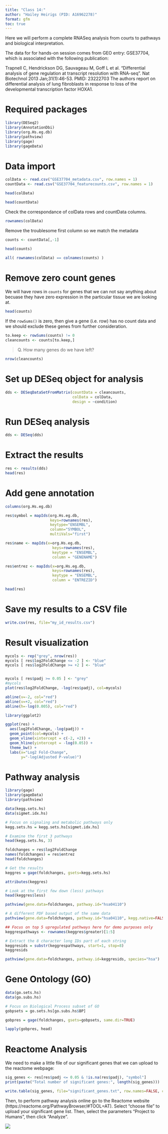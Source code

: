 ```yaml
---
title: "Class 14:"
author: "Hailey Heirigs (PID: A16962278)"
format: gfm
toc: true
---
```


Here we will perform a complete RNASeq analysis from courts to pathways and biological interpretation. 

The data for for hands-on session comes from GEO entry: GSE37704, which is associated with the following publication:

Trapnell C, Hendrickson DG, Sauvageau M, Goff L et al. "Differential analysis of gene regulation at transcript resolution with RNA-seq". Nat Biotechnol 2013 Jan;31(1):46-53. PMID: 23222703
The authors report on differential analysis of lung fibroblasts in response to loss of the developmental transcription factor HOXA1.

# Required packages 

```r
library(DESeq2)
library(AnnotationDbi)
library(org.Hs.eg.db)
library(pathview)
library(gage)
library(gageData)
```

# Data import 

```r
colData <- read.csv("GSE37704_metadata.csv", row.names = 1)
countData <- read.csv("GSE37704_featurecounts.csv", row.names = 1)
```

```r
head(colData)
```

```r
head(countData)
```

Check the correspondance of colData rows and countData columns. 

```r
rownames(colData)
```

Remove the troublesome first column so we match the metadata
```r
counts <- countData[,-1]
```

```r
head(counts)
```

```r
all( rownames(colData) == colnames(counts) )
```

# Remove zero count genes 

We will have rows in `counts` for genes that we can not say anything about becuase they have zero expression in the particular tissue we are looking at. 

```r
head(counts)
```
If the `rowSums()` is zero, then give a gene (i.e. row) has no count data and we should exclude these genes from further consideration. 

```r
to.keep <- rowSums(counts) != 0
cleancounts <- counts[to.keep,]
```

> Q. How many genes do we have left?

```r
nrow(cleancounts)
```

# Set up DESeq object for analysis 

```r
dds <- DESeqDataSetFromMatrix(countData = cleancounts, 
                              colData = colData, 
                              design = ~condition)
```


# Run DESeq analysis 

```r
dds <- DESeq(dds)
```


# Extract the results 

```r
res <- results(dds)
head(res)
```


# Add gene annotation

```r
columns(org.Hs.eg.db)
```
```r
res$symbol = mapIds(org.Hs.eg.db,
                    keys=rownames(res), 
                    keytype="ENSEMBL",
                    column="SYMBOL",
                    multiVals="first")

res$name <- mapIds(x=org.Hs.eg.db,
                     keys=rownames(res),
                     keytype = "ENSEMBL",
                     column = "GENENAME")

res$entrez <- mapIds(x=org.Hs.eg.db,
                     keys=rownames(res),
                     keytype = "ENSEMBL",
                     column = "ENTREZID")

head(res)
```


# Save my results to a CSV file 

```r
write.csv(res, file="my_id_results.csv")
```

# Result visualization

```r
mycols <- rep("grey", nrow(res))
mycols [ res$log2FoldChange <= -2 ] <- "blue"
mycols [ res$log2FoldChange >= +2 ] <- "blue"


mycols [ res$padj >= 0.05 ] <- "grey"
#mycols
plot(res$log2FoldChange, -log(res$padj), col=mycols)

abline(v=-2, col="red")
abline(v=+2, col="red")
abline(h=-log(0.005), col="red")
```

```r
library(ggplot2)

ggplot(res) + 
  aes(log2FoldChange, -log(padj)) +
  geom_point(col=mycols) + 
  geom_vline(xintercept = c(-2, +2)) + 
  geom_hline(yintercept = -log(0.05)) + 
  theme_bw() + 
  labs(x="Log2 Fold-Change",
       y="-log(Adjusted P-value)")

```


# Pathway analysis 

```r
library(gage)
library(gageData)
library(pathview)
```

```r
data(kegg.sets.hs)
data(sigmet.idx.hs)

# Focus on signaling and metabolic pathways only
kegg.sets.hs = kegg.sets.hs[sigmet.idx.hs]

# Examine the first 3 pathways
head(kegg.sets.hs, 3)
```

```r
foldchanges = res$log2FoldChange
names(foldchanges) = res$entrez
head(foldchanges)
```

```r
# Get the results
keggres = gage(foldchanges, gsets=kegg.sets.hs)
```

```r
attributes(keggres)
```

```r
# Look at the first few down (less) pathways
head(keggres$less)
```
```r
pathview(gene.data=foldchanges, pathway.id="hsa04110")
```

```r
# A different PDF based output of the same data
pathview(gene.data=foldchanges, pathway.id="hsa04110", kegg.native=FALSE)
```

```r
## Focus on top 5 upregulated pathways here for demo purposes only
keggrespathways <- rownames(keggres$greater)[1:5]

# Extract the 8 character long IDs part of each string
keggresids = substr(keggrespathways, start=1, stop=8)
keggresids
```

```r
pathview(gene.data=foldchanges, pathway.id=keggresids, species="hsa")
```

# Gene Ontology (GO)

```r
data(go.sets.hs)
data(go.subs.hs)

# Focus on Biological Process subset of GO
gobpsets = go.sets.hs[go.subs.hs$BP]

gobpres = gage(foldchanges, gsets=gobpsets, same.dir=TRUE)

lapply(gobpres, head)
```

# Reactome Analysis

We need to make a little file of our significant genes that we can upload to the reactome webpage: 

```r
sig_genes <- res[res$padj <= 0.05 & !is.na(res$padj), "symbol"]
print(paste("Total number of significant genes:", length(sig_genes)))
```

```r
write.table(sig_genes, file="significant_genes.txt", row.names=FALSE, col.names=FALSE, quote=FALSE)
```

Then, to perform pathway analysis online go to the Reactome website (https://reactome.org/PathwayBrowser/#TOOL=AT). Select “choose file” to upload your significant gene list. Then, select the parameters “Project to Humans”, then click “Analyze”.

![](R-HSA-69620.png)



